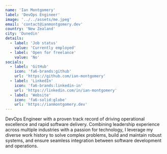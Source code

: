 ```yaml
---
name: 'Ian Montgomery'
label: 'DevOps Engineer'
image: '../../assets/me.jpeg'
email: 'contact@ianmontgomery.dev'
country: 'New Zealand'
city: 'Dunedin'
details:
  - label: 'Job status'
    value: 'Currently employed'
  - label: 'Open for freelance'
    value: 'No'
socials:
  - label: 'GitHub'
    icon: 'fa6-brands:github'
    url: 'https://github.com/ian-montgomery'
  - label: 'LinkedIn'
    icon: 'fa6-brands:linkedin-in'
    url: 'https://linkedin.com/in/ian-montgomery'
  - label: 'Website'
    icon: 'fa6-solid:globe'
    url: 'https://ianmontgomery.dev'
---
```


DevOps Engineer with a proven track record of driving operational excellence and rapid software delivery. Combining leadership experience across multiple industries with a passion for technology, I leverage my diverse work history to solve complex problems, build and maintain robust systems, and ensure seamless integration between software development and operations.
